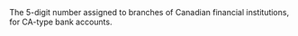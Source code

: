   

  
<ParamField body="BranchCode" type="string" required>  
<Length5Digits />     
The 5-digit number assigned to branches of Canadian financial institutions, for CA-type bank accounts.  
</ParamField>